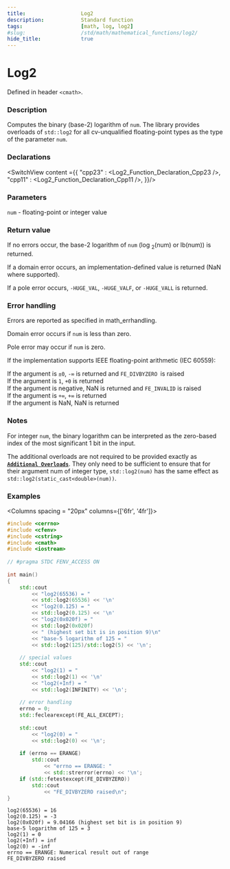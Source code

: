 ```yaml
---
title:                  Log2
description:            Standard function
tags:                   [math, log, log2]
#slug:                  /std/math/mathematical_functions/log2/
hide_title:             true
---
```




# Log2

Defined in header `<cmath>`.

### Description

Computes the binary (base-2) logarithm of `num`. The library provides overloads of `std::log2` for all cv-unqualified floating-point types as the type of the parameter `num`. 

### Declarations

<SwitchView content ={{
    "cpp23" : <Log2_Function_Declaration_Cpp23 />,
    "cpp11" : <Log2_Function_Declaration_Cpp11 />,
}}/>


### Parameters
 
`num` - floating-point or integer value

### Return value

If no errors occur, the base-2 logarithm of `num` (log
<sub>2</sub>(num) or lb(num)) is returned.

If a domain error occurs, an implementation-defined value is returned (NaN where supported).

If a pole error occurs, `-HUGE_VAL`, `-HUGE_VALF`, or `-HUGE_VALL` is returned.

### Error handling

Errors are reported as specified in math_errhandling.

Domain error occurs if `num` is less than zero.

Pole error may occur if `num` is zero.

If the implementation supports IEEE floating-point arithmetic (IEC 60559):

If the argument is `±0`, `-∞` is returned and `FE_DIVBYZERO `is raised<br/>
If the argument is `1`, `+0` is returned<br/>
If the argument is negative, NaN is returned and `FE_INVALID` is raised<br/>
If the argument is `+∞`, `+∞` is returned<br/>
If the argument is NaN, NaN is returned<br/>

### Notes

For integer `num`, the binary logarithm can be interpreted as the zero-based index of the most significant 1 bit in the input.

The additional overloads are not required to be provided exactly as <a href='#declarations'><code><b>Additional Overloads</b></code></a>. 
They only need to be sufficient to ensure that for their argument num of integer type, 
`std::log2(num)` has the same effect as `std::log2(static_cast<double>(num))`.

### Examples



<Columns spacing = "20px" columns={['6fr', '4fr']}>
<div>

```cpp
#include <cerrno>
#include <cfenv>
#include <cstring>
#include <cmath>
#include <iostream>
 
// #pragma STDC FENV_ACCESS ON
 
int main()
{
    std::cout 
        << "log2(65536) = " 
        << std::log2(65536) << '\n'
        << "log2(0.125) = " 
        << std::log2(0.125) << '\n'
        << "log2(0x020f) = " 
        << std::log2(0x020f)
        << " (highest set bit is in position 9)\n"
        << "base-5 logarithm of 125 = " 
        << std::log2(125)/std::log2(5) << '\n';
 
    // special values
    std::cout 
        << "log2(1) = " 
        << std::log2(1) << '\n'
        << "log2(+Inf) = " 
        << std::log2(INFINITY) << '\n';
 
    // error handling
    errno = 0;
    std::feclearexcept(FE_ALL_EXCEPT);
 
    std::cout 
        << "log2(0) = "
        << std::log2(0) << '\n';
 
    if (errno == ERANGE)
        std::cout 
            << "errno == ERANGE: " 
            << std::strerror(errno) << '\n';
    if (std::fetestexcept(FE_DIVBYZERO))
        std::cout 
            << "FE_DIVBYZERO raised\n";
}

```

</div>

<div>

```plaintext title="Possible Result"
log2(65536) = 16
log2(0.125) = -3
log2(0x020f) = 9.04166 (highest set bit is in position 9)
base-5 logarithm of 125 = 3
log2(1) = 0
log2(+Inf) = inf
log2(0) = -inf
errno == ERANGE: Numerical result out of range
FE_DIVBYZERO raised
```

</div>
</Columns>
